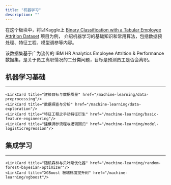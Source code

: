 ```yaml
---
title: "机器学习"
description: ""
---
```



在这个板块中，将以Kaggle上 [Binary Classification with a Tabular Employee Attrition Dataset](https://www.kaggle.com/competitions/playground-series-s3e3/overview) 项目为例，
介绍机器学习的基础知识和常用算法，包括数据预处理、特征工程、模型调参等内容。

该数据集基于广为流传的 IBM HR Analytics Employee Attrition & Performance 数据集，是关于员工离职情况的二分类问题，目标是预测员工是否会离职。

## 机器学习基础
---
<CardGrid>

    <LinkCard title="建模目标与数据质量" href="/machine-learning/data-preprocessing"/>
    <LinkCard title="数据探查与分析" href="/machine-learning/data-exploration"/>
    <LinkCard title="特征工程之手动特征衍生" href="/machine-learning/basic-feature-engineering"/>
    <LinkCard title="建模调参流程与逻辑回归" href="/machine-learning/model-logisticregression"/>

[//]: # (<LinkCard title="特征筛选" href="/machine-learning/feature-selection"/>)

</CardGrid>

## 集成学习
---
<CardGrid>

    <LinkCard title="随机森林与贝叶斯优化器" href="/machine-learning/random-forest-bayesian-optimizer"/>
    <LinkCard title="XGBoost 极端梯度提升树" href="/machine-learning/xgboost"/>

</CardGrid>
